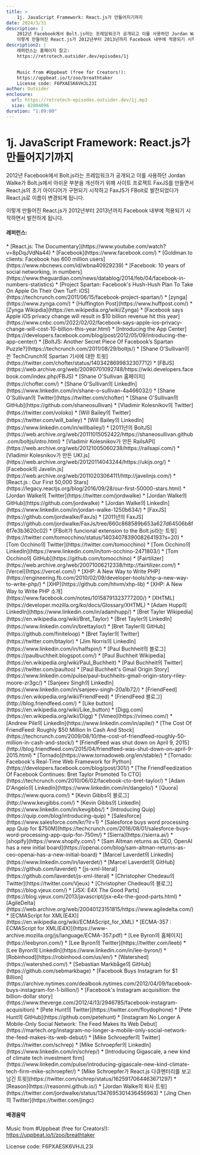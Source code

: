 ```yaml
---
title: >
    1j. JavaScript Framework: React.js가 만들어지기까지
date: 2024/3/31
description: |
    2012년 Facebook에서 Bolt.js라는 프레임워크가 공개되고 이를 사용하던 Jordan Walke가 Bolt.js에서 아쉬운 부분을 개선하기 위해 사이트 프로젝트 FaxJS를 만들면서 React.js의 초기 아이디어가 구현되기 시작하고 FaxJS가 FBolt로 발전되었다가 React.js로 이름이 변경되게 됩니다.
    이렇게 만들어진 React.js가 2012년부터 2013년까지 Facebook 내부에 적용되기 시작하면서 발전하게 됩니다.
description2: |
    레퍼런스는 홈페이지 참고:
    https://retrotech.outsider.dev/episodes/1j


    Music from #Uppbeat (free for Creators!):
    https://uppbeat.io/t/zoo/breathtaker
    License code: F6PXAESK6VHJL23I
author: Outsider
enclosure:
  url: https://retrotech-episodes.outsider.dev/1j.mp3
  size: 82804096
duration: "1:09:00"
---
```


# 1j. JavaScript Framework: React.js가 만들어지기까지

2012년 Facebook에서 Bolt.js라는 프레임워크가 공개되고
이를 사용하던 Jordan Walke가 Bolt.js에서 아쉬운 부분을 개선하기 위해
사이트 프로젝트 FaxJS를 만들면서 React.js의 초기 아이디어가 구현되기 시작하고
FaxJS가 FBolt로 발전되었다가 React.js로 이름이 변경되게 됩니다.

이렇게 만들어진 React.js가 2012년부터 2013년까지 Facebook 내부에
적용되기 시작하면서 발전하게 됩니다.


<Badges
  apple="https://podcasts.apple.com/kr/podcast/1j-javascript-framework-react-js%EA%B0%80-%EB%A7%8C%EB%93%A4%EC%96%B4%EC%A7%80%EA%B8%B0%EA%B9%8C%EC%A7%80/id1698903712?i=1000650962985"
  youtube="https://www.youtube.com/watch?v=4Z8qAzlnue8&list=PLEHf_UYxvkp9HCnP3UIZhEss_Yo4XuUDX"
  spotify="https://open.spotify.com/episode/30cg6vCX7dks7pYndIhI88"
/>

#### 레퍼런스:
<div class="refs">
    * [React.js: The Documentary](https://www.youtube.com/watch?v=8pDqJVdNa44)
    * [Facebook](https://www.facebook.com/)
    * [Goldman to clients: Facebook has 600 million users](https://www.nbcnews.com/id/wbna40929239)
    * [Facebook: 10 years of social networking, in numbers](https://www.theguardian.com/news/datablog/2014/feb/04/facebook-in-numbers-statistics)
    * [Project Spartan: Facebook's Hush-Hush Plan To Take On Apple On Their Own Turf: iOS](https://techcrunch.com/2011/06/15/facebook-project-spartan/)
    * [zynga](https://www.zynga.com/)
    * [Huffington Post](https://www.huffpost.com/)
    * [Zynga Wikipdia](https://en.wikipedia.org/wiki/Zynga)
    * [Facebook says Apple iOS privacy change will result in $10 billion revenue hit this year](https://www.cnbc.com/2022/02/02/facebook-says-apple-ios-privacy-change-will-cost-10-billion-this-year.html)
    * [Introducing the App Center](https://developers.facebook.com/blog/post/2012/05/09/introducing-the-app-center/)
    * [BoltJS: Another Secret Piece Of Facebook’s Spartan Puzzle?](https://techcrunch.com/2011/08/29/boltjs/)
    * [Shane O'Sullivan이 쓴 TechCrunch의 Spartan 기사에 대한 트윗](https://twitter.com/chofter/status/1403428699832307712)
    * [FBJS](https://web.archive.org/web/20090701092748/https://wiki.developers.facebook.com/index.php/FBJS)
    * [Shane O'Sullivan 홈페이지](https://chofter.com/)
    * [Shane O'Sullivan의 LinkedIn](https://www.linkedin.com/in/shane-o-sullivan-4a466032/)
    * [Shane O'Sullivan의 Twitter](https://twitter.com/chofter)
    * [Shane O'Sullivan의 GitHub](https://github.com/shaneosullivan)
    * [Vladimir Kolesnikov의 Twitter](https://twitter.com/voloko)
    * [Will Bailey의 Twitter](https://twitter.com/will_bailey)
    * [Will Bailey의 LinkedIn](https://www.linkedin.com/in/willbailey/)
    * [2011년의 BoltJS](https://web.archive.org/web/20111015052422/https://shaneosullivan.github.com/boltjs/intro.html)
    * [Vladimir Kolesnikov가 만든 RailsAPI](https://web.archive.org/web/20121005060238/https://railsapi.com/)
    * [Vladimir Kolesnikov가 만든 UKI.js](https://web.archive.org/web/20120114043244/https://ukijs.org/)
    * [Facebook의 Javelin.js](https://web.archive.org/web/20110203064111/http://javelinjs.com/)
    * [React.js : Our First 50,000 Stars](https://legacy.reactjs.org/blog/2016/09/28/our-first-50000-stars.html)
    * [Jordan Walke의 Twitter](https://twitter.com/jordwalke)
    * [Jordan Walke의 GitHub](https://github.com/jordwalke)
    * [Jordan Walke의 LinkedIn](https://www.linkedin.com/in/jordan-walke-1250b634/)
    * [FaxJS](https://github.com/jordwalke/FaxJs)
    * [2011년의 FaxJS](https://github.com/jordwalke/FaxJs/tree/660c868589b653a627d64506b8f6f7e3b3620c02)
    * [FBolt가 funcional extension to the Bolt.js라는 트윗](https://twitter.com/tomocchino/status/1403407839008264193?s=20)
    * [Tom Occhino의 Twitter](https://twitter.com/tomocchino)
    * [Tom Occhino의 LinkedIn](https://www.linkedin.com/in/tom-occhino-2471803/)
    * [Tom Occhino의 GitHub](https://github.com/tomocchino)
    * [Fairtilizer](https://web.archive.org/web/20071006212338/http://fairtilizer.com/)
    * [Vercel](https://vercel.com/)
    * [XHP: A New Way to Write PHP](https://engineering.fb.com/2010/02/09/developer-tools/xhp-a-new-way-to-write-php/)
    * [XHP](https://github.com/hhvm/xhp-lib)
    * [XHP: A New Way to Write PHP 소개](https://www.facebook.com/notes/10158791323777200/)
    * [XHTML](https://developer.mozilla.org/ko/docs/Glossary/XHTML)
    * [Adam Hupp의 LinkedIn](https://www.linkedin.com/in/adamhupp/)
    * [Bret Tayler Wikipedia](https://en.wikipedia.org/wiki/Bret_Taylor)
    * [Bret Tayler의 LinkedIn](https://www.linkedin.com/in/brettaylor/)
    * [Bret Tayler의 GitHub](https://github.com/finiteloop)
    * [Bret Tayler의 Twitter](https://twitter.com/btaylor)
    * [Jim Norris의 LinkedIn](https://www.linkedin.com/in/halfspin/)
    * [Paul Buchheit의 블로그](https://paulbuchheit.blogspot.com/)
    * [Paul Buchheit Wikipedia](https://en.wikipedia.org/wiki/Paul_Buchheit)
    * [Paul Buchheit의 Twitter](https://twitter.com/paultoo)
    * [Paul Buchheit's Gmail Origin Story](https://www.linkedin.com/pulse/paul-buchheits-gmail-origin-story-riley-moore-zr3gc/)
    * [Sanjeev Singh의 LinkedIn](https://www.linkedin.com/in/sanjeev-singh-20a1b72/)
    * [FriendFeed](https://en.wikipedia.org/wiki/FriendFeed)
    * [FriendFeed 블로그](http://blog.friendfeed.com/)
    * [Like button](https://en.wikipedia.org/wiki/Like_button)
    * [Digg.com](https://en.wikipedia.org/wiki/Digg)
    * [Vimeo](https://vimeo.com/)
    * [Andrew Pile의 LinkedIn](https://www.linkedin.com/in/apile/)
    * [The Cost Of FriendFeed: Roughly $50 Million In Cash And Stock](https://techcrunch.com/2009/08/10/the-cost-of-friendfeed-roughly-50-million-in-cash-and-stock/)
    * [FriendFeed was shut down on April 9, 2015](http://blog.friendfeed.com/2015/04/friendfeed-was-shut-down-on-april-9-2015.html)
    * [Tornado](https://www.tornadoweb.org/en/stable/)
    * [Tornado: Facebook's Real-Time Web Framework for Python](https://developers.facebook.com/blog/post/301/)
    * [The FriendFeedization Of Facebook Continues: Bret Taylor Promoted To CTO](https://techcrunch.com/2010/06/02/facebook-cto-bret-taylor/)
    * [Adam D'Angelo의 LinkedIn](https://www.linkedin.com/in/dangelo/)
    * [Quora](https://www.quora.com/)
    * [Kevin Gibbs의 블로그](http://www.kevgibbs.com/)
    * [Kevin Gibbs의 LinkedIn](https://www.linkedin.com/in/kevgibbs/)
    * [Introducing Quip](https://quip.com/blog/introducing-quip)
    * [Salesforce](https://www.salesforce.com/kr/?ir=1)
    * [Salesforce buys word processing app Quip for $750M](https://techcrunch.com/2016/08/01/salesforce-buys-word-processing-app-quip-for-750m/)
    * [Sierra](https://sierra.ai/)
    * [shopify](https://www.shopify.com/)
    * [Sam Altman returns as CEO, OpenAI has a new initial board](https://openai.com/blog/sam-altman-returns-as-ceo-openai-has-a-new-initial-board)
    * [Marcel Laverdet의 LinkedIn](https://www.linkedin.com/in/laverdet/)
    * [Marcel Laverdet의 GitHub](https://github.com/laverdet)
    * [js-xml-literal](https://github.com/laverdet/js-xml-literal)
    * [Christopher Chedeau의 Twitter](https://twitter.com/Vjeux)
    * [Christopher Chedeau의 블로그](https://blog.vjeux.com/)
    * [JSX: E4X The Good Parts](https://blog.vjeux.com/2013/javascript/jsx-e4x-the-good-parts.html)
    * [AgileDelta](https://web.archive.org/web/20040123151815/https://www.agiledelta.com/)
    * [ECMAScript for XML(E4X)](https://en.wikipedia.org/wiki/ECMAScript_for_XML)
    * [ECMA-357 : ECMAScript for XML(E4X)](https://www-archive.mozilla.org/js/language/ECMA-357.pdf)
    * [Lee Byron의 홈페이지](https://leebyron.com/)
    * [Lee Byron의 Twitter](https://twitter.com/leeb)
    * [Lee Byron의 LinkedIn](https://www.linkedin.com/in/lee-byron/)
    * [Robinhood](https://robinhood.com/us/en/)
    * [Watershed](https://watershed.com/)
    * [Sebastian Markbåge의 GitHub](https://github.com/sebmarkbage)
    * [Facebook Buys Instagram for $1 Billion](https://archive.nytimes.com/dealbook.nytimes.com/2012/04/09/facebook-buys-instagram-for-1-billion/)
    * [Facebook's Instagram acquisition: the billion-dollar story](https://www.theverge.com/2012/4/13/2946785/facebook-instagram-acquisition)
    * [Pete Hunt의 Twitter](https://twitter.com/floydophone)
    * [Pete Hunt의 GitHub](https://github.com/petehunt)
    * [Instagram No Longer A Mobile-Only Social Network: The Feed Makes Its Web Debut](https://martech.org/instagram-no-longer-a-mobile-only-social-network-the-feed-makes-its-web-debut/)
    * [Mike Schroepfer의 Twitter](https://twitter.com/schrep)
    * [Mike Schroepfer의 LinkedIn](https://www.linkedin.com/in/schrep/)
    * [Introducing Gigascale, a new kind of climate tech investment firm](https://www.linkedin.com/pulse/introducing-gigascale-new-kind-climate-tech-firm-mike-schroepfer/)
    * [Mike Schroepfer가 React.js 다큐멘터리를 보고 남긴 트윗](https://twitter.com/schrep/status/1625917064463671297)
    * [Reason](https://reasonml.github.io/)
    * [Jordan Walke의 퇴사 트윗](https://twitter.com/jordwalke/status/1347695301436456963)
    * [Jing Chen의 Twitter](https://twitter.com/jingc)
</div>

#### 배경음악
Music from #Uppbeat (free for Creators!):
https://uppbeat.io/t/zoo/breathtaker

License code: F6PXAESK6VHJL23I
